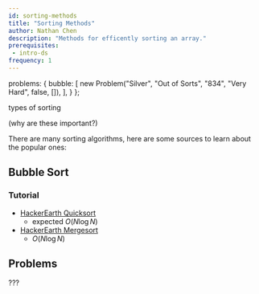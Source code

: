 ```yaml
---
id: sorting-methods
title: "Sorting Methods"
author: Nathan Chen
description: "Methods for efficently sorting an array."
prerequisites:
 - intro-ds
frequency: 1
---
```



  problems: {
    bubble: [
    	new Problem("Silver", "Out of Sorts", "834", "Very Hard", false, []),
    ],
  }
};

<resources>
  <resource source="CPH" title="3.1 - Sorting Theory" starred>types of sorting</resource>
</resources>

<br />

(why are these important?)

<IncompleteSection />

There are many sorting algorithms, here are some sources to learn about the popular ones:

## Bubble Sort

<problems-list problems={metadata.problems.bubble} />

### Tutorial

  - [HackerEarth Quicksort](https://www.hackerearth.com/practice/algorithms/sorting/quick-sort/tutorial/)
    - expected $O(N\log N)$
  - [HackerEarth Mergesort](https://www.hackerearth.com/practice/algorithms/sorting/merge-sort/tutorial/)
    - $O(N\log N)$


## Problems

???

<IncompleteSection />